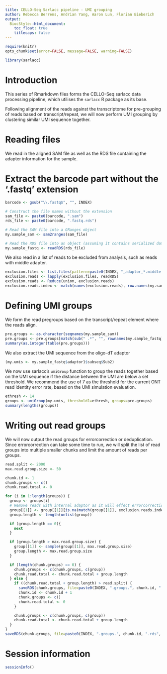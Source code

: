 ```yaml
---
title: CELLO-Seq Sarlacc pipeline - UMI grouping
author: Rebecca Berrens, Andrian Yang, Aaron Lun, Florian Bieberich
output:
  BiocStyle::html_document:
    toc_float: true
    titlecaps: false
---
```


```r
require(knitr)
opts_chunk$set(error=FALSE, message=FALSE, warning=FALSE)
```

```r
library(sarlacc)
```

# Introduction

This series of Rmarkdown files forms the CELLO-Seq sarlacc data processing pipeline, which utilises the `sarlacc` R package as its base. 

Following alignment of the reads against the transcriptome for pre-grouping of reads based on transcript/repeat, we will now perform UMI grouping by clustering similar UMI sequence together. 

# Reading files

We read in the aligned SAM file as well as the RDS file containing the adapter information for the sample.

# Extract the barcode part without the '.fastq' extension
```r
barcode <- gsub("\\.fastq$", "", INDEX)

# Construct the file names without the extension
sam_file <- paste0(barcode, ".sam")
rds_file <- paste0(barcode, ".fastq.rds")

# Read the SAM file into a GRanges object
my.sample_sam <- sam2ranges(sam_file)

# Read the RDS file into an object (assuming it contains serialized data)
my.sample_fastq <- readRDS(rds_file)
```

We also read in a list of reads to be excluded from analysis, such as reads with middle adapter.

```r
exclusion.files <- list.files(pattern=paste0(INDEX, "_adaptor_*.middle.rds"))
exclusion.reads <- lapply(exclusion.files, readRDS)
exclusion.reads <- Reduce(union, exclusion.reads)
exclusion.reads.index <- match(names(exclusion.reads), row.names(my.sample_fastq))
```

# Defining UMI groups 

We form the read pregroups based on the transcript/repeat element where the reads align.

```r
pre.groups <- as.character(seqnames(my.sample_sam))
pre.groups <- pre.groups[match(sub(" .*", "", rownames(my.sample_fastq)), names(my.sample_sam))]
summary(as.integer(table(pre.groups)))
```

We also extract the UMI sequence from the oligo-dT adaptor 

```r
(my.umis <- my.sample_fastq$adaptor1$subseq$Sub2)
```

We now use sarlacc's `umiGroup` function to group the reads together based on the UMI sequence if the distance between the UMI are below a set threshold. We recommend the use of 7 as the threshold for the current ONT read identity error rate, based on the UMI simulation evaluation.

```r
ethresh <- 14
groups <- umiGroup(my.umis, threshold1=ethresh, groups=pre.groups)
summary(lengths(groups))
```

# Writing out read groups

We will now output the read groups for errorcorrection or deduplication.
Since errorcorrection can take some time to run, we will split the list of read groups into multiple smaller chunks and limit the amount of reads per groups.

```r
read.split <- 2000
max.read.group.size <- 50

chunk.id <- 1
chunk.groups <- c()
chunk.read.total <- 0

for (i in 1:length(groups)) {
  group <- groups[i]
  # Remove reads with internal adaptor as it will effect errorcorrection
  group[[1]] <- group[[1]][is.na(match(group[[1]], exclusion.reads.index))]
  group.length <- length(unlist(group))

  if (group.length == 0){
    next
  }

  if (group.length > max.read.group.size) {
    group[[1]] <- sample(group[[1]], max.read.group.size)
    group.length <- max.read.group.size
  }

  if (length(chunk.groups) == 0) {
    chunk.groups <- c(chunk.groups, c(group))
    chunk.read.total <- chunk.read.total + group.length
  } else {
    if ((chunk.read.total + group.length) > read.split) {
      saveRDS(chunk.groups, file=paste0(INDEX, ".groups.", chunk.id, ".rds", sep=""))
      chunk.id <- chunk.id + 1
      chunk.groups <- c()
      chunk.read.total <- 0
    } 

    chunk.groups <- c(chunk.groups, c(group))
    chunk.read.total <- chunk.read.total + group.length
  }
}
saveRDS(chunk.groups, file=paste0(INDEX, ".groups.", chunk.id, ".rds", sep=""))
```

# Session information

```r
sessionInfo()
```




